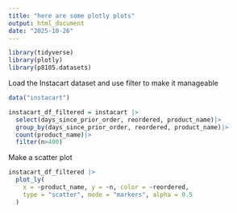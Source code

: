 ```yaml
---
title: "here are some plotly plots"
output: html_document
date: "2025-10-26"
---
```


```r
library(tidyverse)
library(plotly)
library(p8105.datasets)
```

Load the Instacart dataset and use filter to make it manageable
```r
data("instacart")

instacart_df_filtered = instacart |>
  select(days_since_prior_order, reordered, product_name)|>
  group_by(days_since_prior_order, reordered, product_name)|>
  count(product_name)|>
  filter(n>400)

```

Make a scatter plot
```r
instacart_df_filtered |>
  plot_ly(
    x = ~product_name, y = ~n, color = ~reordered,
    type = "scatter", mode = "markers", alpha = 0.5
  )
```

